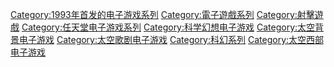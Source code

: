 {{Cat main}}

{{DEFAULTSORT:Star Fox}}
[[Category:1993年首发的电子游戏系列|Category:1993年首发的电子游戏系列]]
[[Category:電子遊戲系列|Category:電子遊戲系列]]
[[Category:射擊遊戲|Category:射擊遊戲]]
[[Category:任天堂电子游戏系列|Category:任天堂电子游戏系列]]
[[Category:科学幻想电子游戏|Category:科学幻想电子游戏]]
[[Category:太空背景电子游戏|Category:太空背景电子游戏]]
[[Category:太空歌剧电子游戏|Category:太空歌剧电子游戏]]
[[Category:科幻系列|Category:科幻系列]]
[[Category:太空西部电子游戏|Category:太空西部电子游戏]]